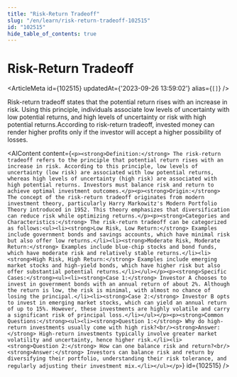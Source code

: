 ```yaml
---
title: "Risk-Return Tradeoff"
slug: "/en/learn/risk-return-tradeoff-102515"
id: "102515"
hide_table_of_contents: true
---
```



# Risk-Return Tradeoff

<ArticleMeta id={102515} updatedAt={'2023-09-26 13:59:02'} alias={`[]`} />
<div className='border-solid border-b border-t-0 my-4 border-[var(--ifm-color-gray-300)]' />

Risk-return tradeoff states that the potential return rises with an increase in risk. Using this principle, individuals associate low levels of uncertainty with low potential returns, and high levels of uncertainty or risk with high potential returns.According to risk-return tradeoff, invested money can render higher profits only if the investor will accept a higher possibility of losses.

<AIContent content={`<p><strong>Definition:</strong> The risk-return tradeoff refers to the principle that potential return rises with an increase in risk. According to this principle, low levels of uncertainty (low risk) are associated with low potential returns, whereas high levels of uncertainty (high risk) are associated with high potential returns. Investors must balance risk and return to achieve optimal investment outcomes.</p><p><strong>Origin:</strong> The concept of the risk-return tradeoff originates from modern investment theory, particularly Harry Markowitz's Modern Portfolio Theory introduced in 1952. This theory emphasizes that diversification can reduce risk while optimizing returns.</p><p><strong>Categories and Characteristics:</strong> The risk-return tradeoff can be categorized as follows:<ul><li><strong>Low Risk, Low Return:</strong> Examples include government bonds and savings accounts, which have minimal risk but also offer low returns.</li><li><strong>Moderate Risk, Moderate Return:</strong> Examples include blue-chip stocks and bond funds, which have moderate risk and relatively stable returns.</li><li><strong>High Risk, High Return:</strong> Examples include emerging market stocks and high-yield bonds, which have higher risk but also offer substantial potential returns.</li></ul></p><p><strong>Specific Cases:</strong><ul><li><strong>Case 1:</strong> Investor A chooses to invest in government bonds with an annual return of about 2%. Although the return is low, the risk is minimal, with almost no chance of losing the principal.</li><li><strong>Case 2:</strong> Investor B opts to invest in emerging market stocks, which can yield an annual return of up to 15%. However, these investments are highly volatile and carry a significant risk of principal loss.</li></ul></p><p><strong>Common Questions:</strong><ul><li><strong>Question 1:</strong> Why do high-return investments usually come with high risk?<br/><strong>Answer:</strong> High-return investments typically involve greater market volatility and uncertainty, hence higher risk.</li><li><strong>Question 2:</strong> How can one balance risk and return?<br/><strong>Answer:</strong> Investors can balance risk and return by diversifying their portfolio, understanding their risk tolerance, and regularly adjusting their investment mix.</li></ul></p>`} id={102515} />
